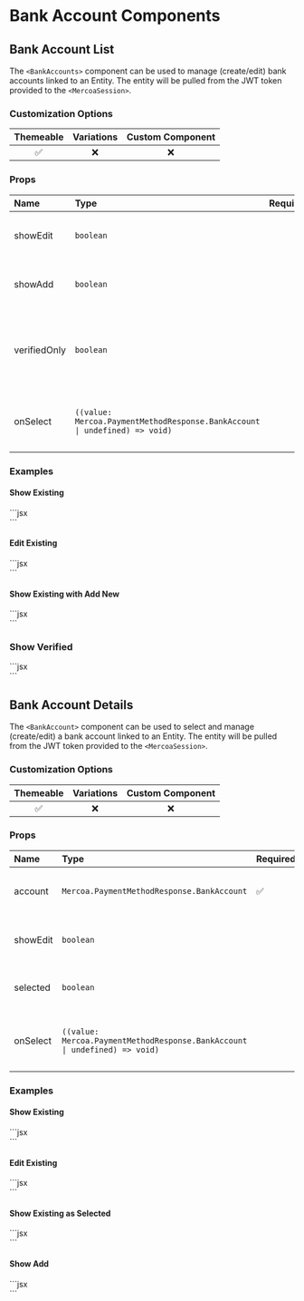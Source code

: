 
# Bank Account Components

## Bank Account List

The `<BankAccounts>` component can be used to manage (create/edit) bank accounts linked to an Entity. The entity will be pulled from the JWT token provided to the `<MercoaSession>`.

### Customization Options

| Themeable | Variations | Custom Component |
| :-------: | :--------: | :--------------: |
|    ✅     |     ❌     |        ❌        |


### Props

| Name                | Type                                                                       | Required | Description                                                      |
| :-------------------| :--------------------------------------------------------------------------| :--------| :----------------------------------------------------------------|
| showEdit            | `boolean`                                                                  |          | Allow user to edit bank account details                          |
| showAdd             | `boolean`                                                                  |          | Allow user to add new bank accounts                              |
| verifiedOnly        | `boolean`                                                                  |          | Only show verified bank accounts that can make payments          |
| onSelect            | `((value: Mercoa.PaymentMethodResponse.BankAccount \| undefined) => void)` |          | If provided, bank account will be selectable                     |


### Examples


#### Show Existing

<ComponentContainer>
<div>
  <BankAccounts />
</div>
  ```jsx
<div>
  <BankAccounts />
</div>
  ```
</ComponentContainer>

#### Edit Existing

<ComponentContainer>
<div>
  <BankAccounts showEdit />
</div>
  ```jsx
<div>
  <BankAccounts showEdit />
</div>
  ```
</ComponentContainer>

#### Show Existing with Add New

<ComponentContainer>
<div>
  <BankAccounts showAdd />
</div>
  ```jsx
<div>
  <BankAccounts showAdd />
</div>
  ```
</ComponentContainer>

### Show Verified

<ComponentContainer>
<div>
  <BankAccounts verifiedOnly />
</div>
  ```jsx
<div>
  <BankAccounts verifiedOnly />
</div>
  ```
</ComponentContainer>


## Bank Account Details


The `<BankAccount>` component can be used to select and manage (create/edit) a bank account linked to an Entity. The entity will be pulled from the JWT token provided to the `<MercoaSession>`.

### Customization Options

| Themeable | Variations | Custom Component |
| :-------: | :--------: | :--------------: |
|    ✅     |     ❌     |        ❌        |


### Props

| Name                | Type                                                                       | Required | Description                                                      |
| :-------------------| :--------------------------------------------------------------------------| :--------| :----------------------------------------------------------------|
| account             | `Mercoa.PaymentMethodResponse.BankAccount`                                 |   ✅     | Bank Account Object to view/edit                                 |
| showEdit            | `boolean`                                                                  |          | Allow user to edit bank account details                          |
| selected            | `boolean`                                                                  |          | Toggle the `selected` CSS style on or off                        |
| onSelect            | `((value: Mercoa.PaymentMethodResponse.BankAccount \| undefined) => void)` |          | If provided, bank account will be selectable                     |

### Examples

#### Show Existing

<ComponentContainer>
<div>
  <BankAccount account={payerBankAccount} />
</div>
  ```jsx
<div>
  <BankAccount account={payerBankAccount} />
</div>
  ```
</ComponentContainer>

#### Edit Existing

<ComponentContainer>
<div>
  <BankAccount account={payerBankAccount} showEdit/>
</div>
  ```jsx
<div>
  <BankAccount account={payerBankAccount} showEdit />
</div>
  ```
</ComponentContainer>

#### Show Existing as Selected

<ComponentContainer>
<div>
  <BankAccount account={payerBankAccount} selected />
</div>
  ```jsx
<div>
  <BankAccount account={payerBankAccount} selected />
</div>
  ```
</ComponentContainer>

#### Show Add

<ComponentContainer>
<div>
  <BankAccount />
</div>
  ```jsx
<div>
  <BankAccount />
</div>
  ```
</ComponentContainer>

